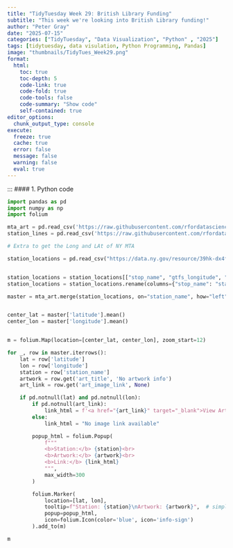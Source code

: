 ```yaml
---
title: "TidyTuesday Week 29: British Library Funding"
subtitle: "This week we're looking into British Library funding!"
author: "Peter Gray"
date: "2025-07-15" 
categories: ["TidyTuesday", "Data Visualization", "Python" , "2025"]
tags: [tidytuesday, data visulation, Python Programming, Pandas]
image: "thumbnails/TidyTues_Week29.png"
format:
  html:
    toc: true
    toc-depth: 5
    code-link: true
    code-fold: true
    code-tools: false
    code-summary: "Show code"
    self-contained: true
editor_options: 
  chunk_output_type: console
execute: 
  freeze: true                                                  
  cache: true                                                   
  error: false
  message: false
  warning: false
  eval: true
---
```


:::
#### 1. Python code

```python
import pandas as pd
import numpy as np
import folium

mta_art = pd.read_csv('https://raw.githubusercontent.com/rfordatascience/tidytuesday/main/data/2025/2025-07-22/mta_art.csv')
station_lines = pd.read_csv('https://raw.githubusercontent.com/rfordatascience/tidytuesday/main/data/2025/2025-07-22/station_lines.csv')

# Extra to get the Long and LAt of NY MTA

station_locations = pd.read_csv("https://data.ny.gov/resource/39hk-dx4f.csv?$query=SELECT%20gtfs_stop_id%2C%20station_id%2C%20complex_id%2C%20division%2C%20line%2C%20stop_name%2C%20borough%2C%20cbd%2C%20daytime_routes%2C%20structure%2C%20gtfs_latitude%2C%20gtfs_longitude%2C%20north_direction_label%2C%20south_direction_label%2C%20ada%2C%20ada_northbound%2C%20ada_southbound%2C%20ada_notes%2C%20georeference")


station_locations = station_locations[["stop_name", "gtfs_longitude", "gtfs_latitude"]]
station_locations = station_locations.rename(columns={"stop_name": "station_name", "gtfs_longitude": "longitude", "gtfs_latitude": "latitude"})

master = mta_art.merge(station_locations, on="station_name", how="left")


center_lat = master['latitude'].mean()
center_lon = master['longitude'].mean()


m = folium.Map(location=[center_lat, center_lon], zoom_start=12)

for _, row in master.iterrows():
    lat = row['latitude']
    lon = row['longitude']
    station = row['station_name']
    artwork = row.get('art_title', 'No artwork info')
    art_link = row.get('art_image_link', None)

    if pd.notnull(lat) and pd.notnull(lon):
        if pd.notnull(art_link):
            link_html = f'<a href="{art_link}" target="_blank">View Artwork</a>'
        else:
            link_html = "No image link available"

        popup_html = folium.Popup(
            f"""
            <b>Station:</b> {station}<br>
            <b>Artwork:</b> {artwork}<br>
            <b>Link:</b> {link_html}
            """,
            max_width=300
        )

        folium.Marker(
            location=[lat, lon],
            tooltip=f"Station: {station}\nArtwork: {artwork}",  # simpler tooltip for hover
            popup=popup_html,
            icon=folium.Icon(color='blue', icon='info-sign')
        ).add_to(m)

m
```
